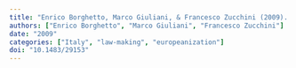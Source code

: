 ```yaml
---
title: "Enrico Borghetto, Marco Giuliani, & Francesco Zucchini (2009). **Quanta Bruxelles c'è a Roma? L'europeizzazione della produzione normativa italiana**. *Rivista Italiana di Politiche Pubbliche*, 135--162."
authors: ["Enrico Borghetto", "Marco Giuliani", "Francesco Zucchini"]
date: "2009"
categories: ["Italy", "law-making", "europeanization"]
doi: "10.1483/29153"
---
```

